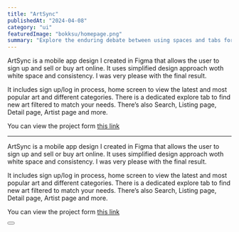 ---
title: "ArtSync"
publishedAt: "2024-04-08"
category: "ui"
featuredImage: "bokksu/homepage.png"
summary: "Explore the enduring debate between using spaces and tabs for code indentation, and why this choice matters more than you might think."
---

ArtSync is a mobile app design I created in Figma that allows the user to sign up and sell or buy art online. It uses simplified design approach woth white space and consistency. I was very please with the final result.

It includes sign up/log in process, home screen to view the latest and most popular art and different categories. There is a dedicated explore tab to find new art filtered to match your needs. There’s also Search, Listing page, Detail page, Artist page and more.

You can view the project form [this link](https://www.figma.com/file/eC364HDUBbbdd6jWIUV9kt/ArtSync?type=design&node-id=0%3A1&mode=design&t=Piu9bNp24aDg6mOA-1)

---

ArtSync is a mobile app design I created in Figma that allows the user to sign up and sell or buy art online. It uses simplified design approach woth white space and consistency. I was very please with the final result.

It includes sign up/log in process, home screen to view the latest and most popular art and different categories. There is a dedicated explore tab to find new art filtered to match your needs. There’s also Search, Listing page, Detail page, Artist page and more.

You can view the project form [this link](https://www.figma.com/file/eC364HDUBbbdd6jWIUV9kt/ArtSync?type=design&node-id=0%3A1&mode=design&t=Piu9bNp24aDg6mOA-1)

<div>
  <Button
    href="https://www.figma.com/file/eC364HDUBbbdd6jWIUV9kt/ArtSync?type=design&mode=design&t=BdsDP2qdyj1hKoI7-1"
    title="View project"
    className="mt-4 mb-12"
  />
</div>
